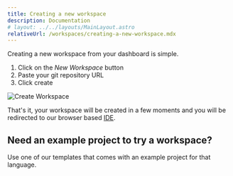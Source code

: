```yaml
---
title: Creating a new workspace
description: Documentation
# layout: ../../layouts/MainLayout.astro
relativeUrl: /workspaces/creating-a-new-workspace.mdx
---
```


Creating a new workspace from your dashboard is simple.

1. Click on the _New Workspace_ button
2. Paste your git repository URL
3. Click create

![Create Workspace](@assets/img/workspaces/create-workspace.gif)

That's it, your workspace will be created in a few moments and you will be redirected to our browser based [IDE](/editor).

## Need an example project to try a workspace?

Use one of our templates that comes with an example project for that language.
